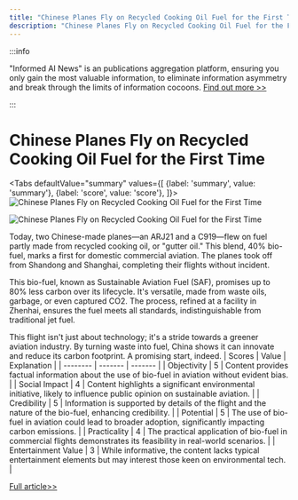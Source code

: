 ```yaml
---
title: "Chinese Planes Fly on Recycled Cooking Oil Fuel for the First Time"
description: "Chinese Planes Fly on Recycled Cooking Oil Fuel for the First Time"
---
```



:::info

"Informed AI News" is an publications aggregation platform, ensuring you only gain the most valuable information, to eliminate information asymmetry and break through the limits of information cocoons.  [Find out more >>](/)

:::

# Chinese Planes Fly on Recycled Cooking Oil Fuel for the First Time


<Tabs
	defaultValue="summary"
	values={[
	{label: 'summary', value: 'summary'},
	{label: 'score', value: 'score'},
]}>
<TabItem value="summary">
<img
  src="https://image.informedainews.com/2024/06/06/Ar-mUB-1717676008-0.jpg"
  alt="Chinese Planes Fly on Recycled Cooking Oil Fuel for the First Time"
/>

<img
  src="https://image.informedainews.com/2024/06/06/Ar-fiA-1717676008-1.jpg"
  alt="Chinese Planes Fly on Recycled Cooking Oil Fuel for the First Time"
/>



Today, two Chinese-made planes—an ARJ21 and a C919—flew on fuel partly made from recycled cooking oil, or "gutter oil." This blend, 40% bio-fuel, marks a first for domestic commercial aviation. The planes took off from Shandong and Shanghai, completing their flights without incident.

This bio-fuel, known as Sustainable Aviation Fuel (SAF), promises up to 80% less carbon over its lifecycle. It's versatile, made from waste oils, garbage, or even captured CO2. The process, refined at a facility in Zhenhai, ensures the fuel meets all standards, indistinguishable from traditional jet fuel.

This flight isn't just about technology; it's a stride towards a greener aviation industry. By turning waste into fuel, China shows it can innovate and reduce its carbon footprint. A promising start, indeed.
</TabItem>
<TabItem value="score">
	| Scores     | Value   | Explanation |
	| -------- | ------- | ------- |
	| Objectivity  | 5    | Content provides factual information about the use of bio-fuel in aviation without evident bias.    |
	| Social Impact | 4     | Content highlights a significant environmental initiative, likely to influence public opinion on sustainable aviation.    |
	| Credibility    | 5    | Information is supported by details of the flight and the nature of the bio-fuel, enhancing credibility.    |
	| Potential    | 5    | The use of bio-fuel in aviation could lead to broader adoption, significantly impacting carbon emissions.    |
	| Practicality    | 4    | The practical application of bio-fuel in commercial flights demonstrates its feasibility in real-world scenarios.    |
	| Entertainment Value    | 3    | While informative, the content lacks typical entertainment elements but may interest those keen on environmental tech.    |
</TabItem>
</Tabs>

[Full article>>](https://www.cnbeta.com.tw/articles/tech/1433648.htm)
